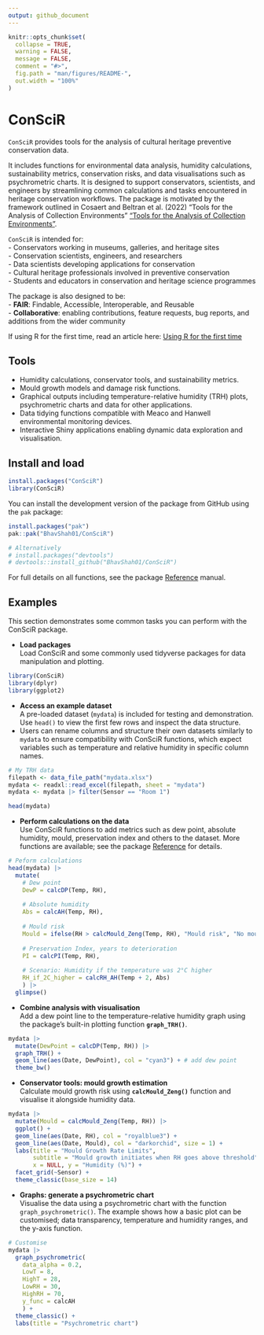 ```yaml
---
output: github_document
---
```


<!-- README.md is generated from README.Rmd. Please edit that file -->

```r
knitr::opts_chunk$set(
  collapse = TRUE,
  warning = FALSE, 
  message = FALSE,
  comment = "#>",
  fig.path = "man/figures/README-",
  out.width = "100%"
)
```

# ConSciR

<!-- badges: start -->

<!-- badges: end -->

`ConSciR` provides tools for the analysis of cultural heritage preventive conservation data. 

It includes functions for environmental data analysis, humidity calculations, sustainability metrics, conservation risks, and data visualisations such as psychrometric charts. It is designed to support conservators, scientists, and engineers by streamlining common calculations and tasks encountered in heritage conservation workflows. The package is motivated by the framework outlined in Cosaert and Beltran et al. (2022) "Tools for the Analysis of Collection Environments" ["Tools for the Analysis of Collection Environments"](https://www.getty.edu/conservation/publications_resources/pdf_publications/tools_for_the_analysis_of_collection_environments.html "Getty Tools publication").

`ConSciR` is intended for:\
- Conservators working in museums, galleries, and heritage sites\
- Conservation scientists, engineers, and researchers\
- Data scientists developing applications for conservation\
- Cultural heritage professionals involved in preventive conservation\
- Students and educators in conservation and heritage science programmes

The package is also designed to be:\
- **FAIR**: Findable, Accessible, Interoperable, and Reusable\
- **Collaborative**: enabling contributions, feature requests, bug reports, and
additions from the wider community

If using R for the first time, read an article here: [Using R for the first time](https://bhavshah01.github.io/ConSciR/articles/ConSciR-FirstTimeR.html)

## Tools

-   Humidity calculations, conservator tools, and sustainability metrics.
-   Mould growth models and damage risk functions.
-   Graphical outputs including temperature-relative humidity (TRH) plots, psychrometric charts and data for other applications.
-   Data tidying functions compatible with Meaco and Hanwell environmental monitoring devices.
-   Interactive Shiny applications enabling dynamic data exploration and visualisation.

## Install and load

``` r
install.packages("ConSciR")
library(ConSciR)
```

You can install the development version of the package from GitHub using the `pak` package:

``` r
install.packages("pak")
pak::pak("BhavShah01/ConSciR")

# Alternatively
# install.packages("devtools")
# devtools::install_github("BhavShah01/ConSciR")
```

For full details on all functions, see the package [Reference](https://bhavshah01.github.io/ConSciR/reference/index.html) manual.


## Examples

This section demonstrates some common tasks you can perform with the ConSciR package.

-   **Load packages**\
    Load ConSciR and some commonly used tidyverse packages for data manipulation and plotting.

```r
library(ConSciR)
library(dplyr)
library(ggplot2)
```

-   **Access an example dataset**\
    A pre-loaded dataset (`mydata`) is included for testing and demonstration. Use `head()` to view the first few rows and inspect the data structure.
-   Users can rename columns and structure their own datasets similarly to `mydata` to ensure compatibility with ConSciR functions, which expect variables such as temperature and relative humidity in specific column names.

```r
# My TRH data
filepath <- data_file_path("mydata.xlsx")
mydata <- readxl::read_excel(filepath, sheet = "mydata")
mydata <- mydata |> filter(Sensor == "Room 1")

head(mydata)
```

-   **Perform calculations on the data**\
    Use ConSciR functions to add metrics such as dew point, absolute humidity, mould, preservation index and others to the dataset. More functions are available; see the package [Reference](https://bhavshah01.github.io/ConSciR/reference/index.html) for details.

```r
# Peform calculations
head(mydata) |>
  mutate(
    # Dew point
    DewP = calcDP(Temp, RH), 
    
    # Absolute humidity
    Abs = calcAH(Temp, RH), 
    
    # Mould risk 
    Mould = ifelse(RH > calcMould_Zeng(Temp, RH), "Mould risk", "No mould"), 
    
    # Preservation Index, years to deterioration 
    PI = calcPI(Temp, RH), 
    
    # Scenario: Humidity if the temperature was 2°C higher
    RH_if_2C_higher = calcRH_AH(Temp + 2, Abs) 
    ) |>
  glimpse()
```

-   **Combine analysis with visualisation**\
    Add a dew point line to the temperature-relative humidity graph using the package’s built-in plotting function **`graph_TRH()`**.

```r
mydata |>
  mutate(DewPoint = calcDP(Temp, RH)) |>
  graph_TRH() + 
  geom_line(aes(Date, DewPoint), col = "cyan3") + # add dew point 
  theme_bw()
```

-   **Conservator tools: mould growth estimation**\
    Calculate mould growth risk using **`calcMould_Zeng()`** function and visualise it alongside humidity data.

```r
mydata |>
  mutate(Mould = calcMould_Zeng(Temp, RH)) |>
  ggplot() +
  geom_line(aes(Date, RH), col = "royalblue3") +
  geom_line(aes(Date, Mould), col = "darkorchid", size = 1) +
  labs(title = "Mould Growth Rate Limits", 
       subtitle = "Mould growth initiates when RH goes above threshold",
       x = NULL, y = "Humidity (%)") +
  facet_grid(~Sensor) + 
  theme_classic(base_size = 14)
```

-   **Graphs: generate a psychrometric chart**\
    Visualise the data using a psychrometric chart with the function `graph_psychrometric()`. The example shows how a basic plot can be customised; data transparency, temperature and humidity ranges, and the y-axis function. 

```r
# Customise 
mydata |>
  graph_psychrometric(
    data_alpha = 0.2,
    LowT = 8, 
    HighT = 28,
    LowRH = 30,
    HighRH = 70,
    y_func = calcAH
    ) +
  theme_classic() + 
  labs(title = "Psychrometric chart")
```
